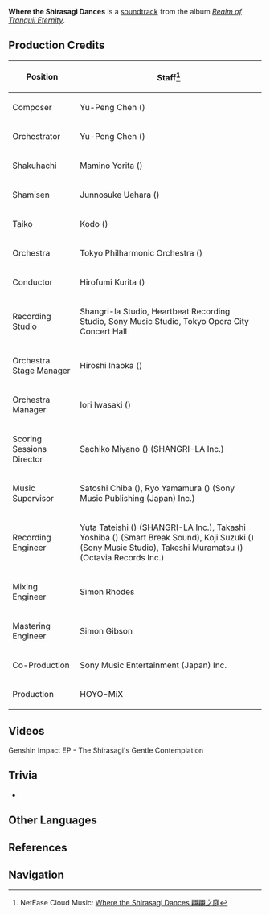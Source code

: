 {{Soundtrack Infobox
|title          =
|image          = Realm of Tranquil Eternity.png
|album          = Realm of Tranquil Eternity
|disc           = 2
|number         = 32
|featured       =
|featured2      =
|featured3      =
|featured_disc  =
|featured_disc2 =
|featured_disc3 =
|youtube_id     = 9xtAKakzZDs
|youtube_time   = 240
|spotify_id     = 3T4MoYw425vMgymqnfDNuB
|played_in      = Kamisato Estate
|during         = [[Kamisato Estate]]
|domain         =
|previous       = Miko's Night
|next           = Shirasagi's Demeanor
}}
{{Description|The [[Kamisato Clan]] is one of the most distinguished [[Inazuma Clans|clans]] in all of [[Inazuma]]. With an elegant courtyard evoking the picture of a heron standing tall, the sand flows in the fine lines.|[https://twitter.com/genshinimpact/status/1453209841548288000 Twitter]}}
'''Where the Shirasagi Dances''' is a [[soundtrack]] from the album ''[[Realm of Tranquil Eternity]]''.

==Production Credits==
{| class="wikitable" style="text-align:left; height:0.5em"
! Position
! Staff<ref>NetEase Cloud Music: [https://music.163.com/#/song?id=1879098414 Where the Shirasagi Dances 翩翩之庭]</ref>
|-
! Composer
| Yu-Peng Chen ({{zh|陈致逸}})
|-
! Orchestrator
| Yu-Peng Chen ({{zh|陈致逸}})
|-
! Shakuhachi
| Mamino Yorita ({{ja|寄田 真見乃}})
|-
! Shamisen
| Junnosuke Uehara ({{ja|上原 潤之助}})
|-
! Taiko
| Kodo ({{ja|太鼓芸能集団 鼓童}})
|-
! Orchestra
| Tokyo Philharmonic Orchestra ({{ja|東京フィルハーモニー交響楽団}})
|-
! Conductor
| Hirofumi Kurita ({{ja|栗田 博文}})
|-
! Recording Studio
| Shangri-la Studio, Heartbeat Recording Studio, Sony Music Studio, Tokyo Opera City Concert Hall
|-
! Orchestra Stage Manager
| Hiroshi Inaoka ({{ja|稲岡 宏司}})
|-
! Orchestra Manager
| Iori Iwasaki ({{ja|岩崎 井織}})
|-
! Scoring Sessions Director
| Sachiko Miyano ({{ja|宮野 幸子}}) (SHANGRI-LA Inc.)
|-
! Music Supervisor
| Satoshi Chiba ({{ja|千葉 智史}}), Ryo Yamamura ({{ja|山村 涼}}) (Sony Music Publishing (Japan) Inc.)
|-
! Recording Engineer
| Yuta Tateishi ({{ja|立石 佑太}}) (SHANGRI-LA Inc.), Takashi Yoshiba ({{ja|吉羽 貴史}}) (Smart Break Sound), Koji Suzuki ({{ja|鈴木 浩二}}) (Sony Music Studio), Takeshi Muramatsu ({{ja|村松 健}}) (Octavia Records Inc.)
|-
! Mixing Engineer
| Simon Rhodes
|-
! Mastering Engineer
| Simon Gibson
|-
! Co-Production
| Sony Music Entertainment (Japan) Inc.
|-
! Production
| HOYO-MiX
|}

==Videos==
<gallery>
Genshin Impact EP - The Shirasagi's Gentle Contemplation
</gallery>

==Trivia==
* {{Transclude|Everlasting Devotion|KitsuneTheme|section=1}}

==Other Languages==
{{Other Languages
|en      = Where the Shirasagi Dances
|zhs     = 翩翩之庭
|zhs_rm  = Piānpiān zhī Tíng
|zht     = 翩翩之庭
|zht_rm  = Piānpiān zhī Tíng
|zh_tl   = 
|ja      = ひらひらと舞う庭
|ja_rm   = Hirahira to Mau Niwa
|ja_tl   = 
|tr      = 
|it      = 
}}

==References==
{{Reflist}}

==Navigation==
{{Soundtrack Navbox|Realm of Tranquil Eternity}}